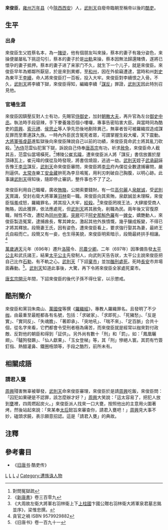 {{Copy edit|time=2022-04-13T06:25:54+00:00}}
'''來俊臣'''{{BD|651年||697年||catIdx=L}}，[[雍州_(后赵)|雍州]][[万年县_(北周)|万年县]]（今[[陝西|陝西]][[西安|西安]]）人，[[武則天|武則天]]自廢帝臨朝至稱帝以後的[[酷吏|酷吏]]。<br>

== 生平 ==
=== 出身 ===
來俊臣生父姓蔡名本，為一[[賭徒|賭徒]]，他有個朋友叫來操，蔡本的妻子有幾分姿色，来操便屡屡私下挑逗勾引，蔡本的妻子於是[[出軌|出軌]]来操，蔡本因無法歸還賭債，遂將已懷孕的妻子抵押。蔡本的妻子进了来家门不久，就生下一个儿子，就是來俊臣。來俊臣早年為鄉鄰所厭惡，於是來到異鄉，至[[和州|和州]]，因在外偷竊遭逮，當時和州[[刺史|刺史]]為東平王[[李续_(东平王)|李續]]，命人將來俊臣打一百板，投入大牢。來俊臣對李續恨之入骨。不久，[[武则天|武則天]]將李續下獄，來俊臣得知，編織李續「[[謀反|謀反]]」罪證，[[武则天|武則天]]因此特別召見他。

=== 官場生涯 ===
來俊臣因鎮壓反對人士有功，先賜官[[侍御史|侍御史]]，加封[[朝散大夫|朝散大夫]]，再升官為左台[[御史中丞|御史中丞]]。執法時手段惡辣，手下豢養幾百個小嘍囉，專事告密陷害大臣。與當時同為酷吏的[[周興_(唐朝)|周興]]、[[索元禮|索元禮]]、[[侯思止|侯思止]]等人爭先恐後地剷除異己，無辜者皆可被羅織捏造成謀反罪而至牽連誅九族。一時內外臣民含冤死者眾，可謂掌握生殺大權，天下震動。<br>

[[大將軍|大將軍]][[張虔勗|張虔勗]]進監獄後向來俊臣陳說自己以前的功績，來俊臣竟命武士將其亂刀砍殺。<ref>對問冤獄疏</ref>[[內侍省|內侍]]范雲仙犯案下獄，訴說自己侍奉[[唐高宗|唐高宗]]有功，祈求[[赦免|赦免]]，來俊臣命人截其舌，范雲仙當場橫死。<ref>《[[新唐書|新唐書]]》卷三百零九</ref>博陵公[[崔玄暐|崔玄暐]]，遭來俊臣派人將「謀反」書信放置於屋頂磚瓦上，崔元暐的僕從及時發現，將書信燒毀，逃過一劫。[[武则天|武則天]]姪子[[武承嗣|武承嗣]]誣告豫王[[李旦|李旦]]謀反，[[武则天|武則天]]命來俊臣審問，來俊臣將[[唐睿宗|李旦]]府內僕從全數逮捕審問，嚴刑逼供。[[太常寺|太常寺]]樂工[[安金藏|安金藏]]拚死為李旦鳴冤，用利刃刺破自己胸腹，以明心跡。此事讓[[武则天|武則天]]得知後，隨即停止審訊，整件事也不了了之。

來俊臣利用自己職權，廣收[[賄賂|賄賂]]，公開索要錢財。有一位[[高句麗|高句麗]]人[[泉献诚|泉献诚]]，受[[武则天|武則天]]賞識，受封右衛大將軍兼[[羽林|羽林]]衛一職。來俊臣向其索賄，泉獻誠並未理睬，來俊臣惱羞成怒，羅織罪名，將其投入大牢，[[絞殺|絞殺]]。<ref>《大周故左衛大將軍右羽林衛上下[[上柱國|上柱國]]卞國公贈右羽林衛大將軍泉君墓志銘並序》，梁惟忠撰。</ref>來俊臣罔視王法，大肆接受商人賄賂，因此獲罪，依法應處死，但[[武则天|武則天]]將其赦免，削職為民。兩年後又官復原職，賊性不改，遭貶為[[同州|同州]][[參軍|參軍]]。[[突厥|突厥]]可汗[[阿史那斛瑟罗|阿史那斛色羅]]有一[[婢女|婢女]]，嬌艷動人，來俊臣製造冤案，逮捕酋長，奪其婢女。激起其他外族憤慨，幾乎釀成叛變，不得已才將其釋放。段簡妻王氏，因有姿色，遭來俊臣看上，要求強行娶其為妻，最終王氏自殺而亡。段簡又有一妾，也生得美貌，來俊臣明索暗示，段簡最終拱手相讓。<ref>貪官之禍 ISBN 9579929882</ref>

[[萬歲通天|萬歲通天]]元年（696年）遷升[[洛陽|洛陽]]令、[[司農少卿|司農少卿]]。二年（697年）因準備告發[[太平公主|太平公主]]和武氏諸王，結果[[太平公主|太平公主]]先發制人，向武則天告告狀，太平公主說來俊臣把自己比作[[石勒|石勒]]，有不軌之心。[[武则天|武則天]]「下詔[[棄市|棄市]]」並加[[醢刑|醢刑]][[處死|處死]]。死時[[長安|長安]]市井場面轟動。<ref>《旧唐书》卷一百九十一</ref>。[[武则天|武則天]]知道此事後，大驚，再下令將來俊臣全家處死棄市。

[[唐玄宗|唐玄宗]][[開元|開元]]年間，下詔來俊臣的後代子孫不得仕宦，以示懲戒。

== 酷刑簡介 ==
來俊臣和黨羽朱南山、[[萬國俊|萬國俊]]等撰《[[羅織經|羅織經]]》，專教人羅織罪名。且發明了不少[[枷|枷]]，由最重至最輕都各有名號，包括：「求破家」、「求即死」、「死豬愁」、「反是實」、「實同反」、「失魂膽」、「著即承」、「突地吼」、「喘不來」、「定百脈」合共十個，從名字來看，它們都會令受刑者極為痛苦，而來俊臣就是經常以枷來對付政敵、反對他的朝臣和得到「証供」。另外尚有數十「刑」和「罰」，如：「鳳凰曬翅」、「驢狗發蹶」、「仙人獻果」、「玉女登梯」等，其「刑」慘絕人寰。其罰有竹簽釘指、熱醋灌鼻、鐵圈梏頭等，手段之酷烈，前所未有。

== 相關成語 ==
===請君入甕===
[[周興_(唐朝)|周興]]殘害無辜被舉發，[[武则天|武則天]]命來俊臣審理，來俊臣於是請[[周興_(唐朝)|周興]]吃飯，來俊臣問：「囚犯如果硬是不認罪，該怎麼辦才好？」[[周興_(唐朝)|周興]]大笑說：「這太容易了，把犯人放到[[甕|甕]]裡，四周燃起炭火。」來俊臣派人找來一口大甕，按照他出的主意用火圍著烤，然後站起來說：「來某奉[[武则天|太后]]懿旨來審查你，請君入甕吧！」[[周興_(唐朝)|周興]]見大事不妙，磕頭求饒，表示願意招認。這是「請君入甕」的典故。

==注釋==
{{reflist|2}}

==參考書目==
*《[[旧唐书|旧唐书]]·酷吏传》

[[Category:武周官员|L]]
[[Category:武周被处决者|L]]
[[Category:西安人|L]]
[[Category:來姓|J]]
[[Category:遭族诛人物|Category:遭族诛人物]]